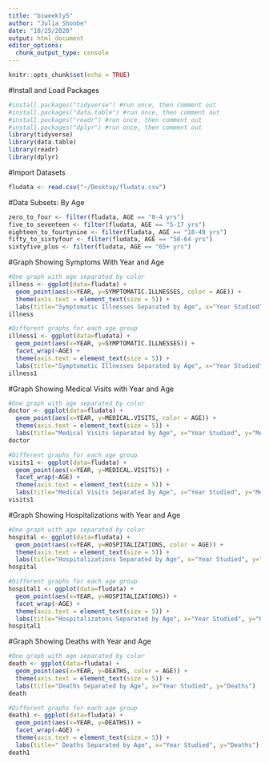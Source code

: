 ```yaml
---
title: "biweekly5"
author: "Julia Shoobe"
date: "10/25/2020"
output: html_document
editor_options: 
  chunk_output_type: console
---
```


```r
knitr::opts_chunk$set(echo = TRUE)
```

#Install and Load Packages
```r
#install.packages("tidyverse") #run once, then comment out
#install.packages("data.table") #run once, then comment out
#install.packages("readr") #run once, then comment out
#install.packages("dplyr") #run once, then comment out
library(tidyverse)
library(data.table)
library(readr)
library(dplyr)
```
#Import Datasets
```r
fludata <- read.csv("~/Desktop/fludata.csv")
```
#Data Subsets: By Age
```r
zero_to_four <- filter(fludata, AGE == "0-4 yrs")
five_to_seventeen <- filter(fludata, AGE == "5-17 yrs")
eighteen_to_fourtynine <- filter(fludata, AGE == "18-49 yrs")
fifty_to_sixtyfour <- filter(fludata, AGE == "50-64 yrs")
sixtyfive_plus <- filter(fludata, AGE == "65+ yrs")
```
#Graph Showing Symptoms With Year and Age
```r
#One graph with age separated by color
illness <- ggplot(data=fludata) +
  geom_point(aes(x=YEAR, y=SYMPTOMATIC.ILLNESSES, color = AGE)) +
  theme(axis.text = element_text(size = 5)) +
  labs(title="Symptomatic Illnesses Separated by Age", x="Year Studied", y="Symptomatic Illnesses")
illness

#Different graphs for each age group
illness1 <- ggplot(data=fludata) +
  geom_point(aes(x=YEAR, y=SYMPTOMATIC.ILLNESSES)) +
  facet_wrap(~AGE) +
  theme(axis.text = element_text(size = 5)) +
  labs(title="Symptomatic Illnesses Separated by Age", x="Year Studied", y="Symptomatic Illnesses")
illness1
```
#Graph Showing Medical Visits with Year and Age
```r
#One graph with age separated by color
doctor <- ggplot(data=fludata) +
  geom_point(aes(x=YEAR, y=MEDICAL.VISITS, color = AGE)) +
  theme(axis.text = element_text(size = 5)) +
  labs(title="Medical Visits Separated by Age", x="Year Studied", y="Medical Visits")
doctor

#Different graphs for each age group
visits1 <- ggplot(data=fludata) +
  geom_point(aes(x=YEAR, y=MEDICAL.VISITS)) +
  facet_wrap(~AGE) +
  theme(axis.text = element_text(size = 5)) +
  labs(title="Medical Visits Separated by Age", x="Year Studied", y="Medical Visits")
visits1
```
#Graph Showing Hospitalizations with Year and Age
```r
#One graph with age separated by color
hospital <- ggplot(data=fludata) +
  geom_point(aes(x=YEAR, y=HOSPITALIZATIONS, color = AGE)) +
  theme(axis.text = element_text(size = 5)) +
  labs(title="Hospitalizations Separated by Age", x="Year Studied", y="Hospitalizations")
hospital

#Different graphs for each age group
hospital1 <- ggplot(data=fludata) +
  geom_point(aes(x=YEAR, y=HOSPITALIZATIONS)) +
  facet_wrap(~AGE) +
  theme(axis.text = element_text(size = 5)) +
  labs(title="Hospitalizatons Separated by Age", x="Year Studied", y="Hospitalizations")
hospital1
```
#Graph Showing Deaths with Year and Age
```r
#One graph with age separated by color
death <- ggplot(data=fludata) +
  geom_point(aes(x=YEAR, y=DEATHS, color = AGE)) +
  theme(axis.text = element_text(size = 5)) +
  labs(title="Deaths Separated by Age", x="Year Studied", y="Deaths")
death

#Different graphs for each age group
death1 <- ggplot(data=fludata) +
  geom_point(aes(x=YEAR, y=DEATHS)) +
  facet_wrap(~AGE) +
  theme(axis.text = element_text(size = 5)) +
  labs(title=" Deaths Separated by Age", x="Year Studied", y="Deaths")
death1
```

